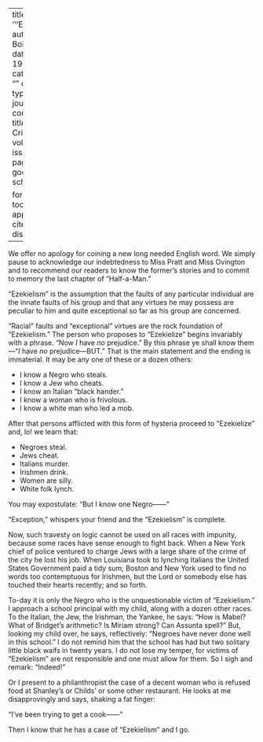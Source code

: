 
---
title: '''Ezekielism'''
author: Du Bois, W.E.B.
date: May 1911
categories: 
  - ""
citation: 
  type: article-journal
  container-title: The Crisis
  volume: 3
  issue: 1
  page: 25
google-scholar: true

format:
  html:
    toc: false
    appendix-cite-as: display
---



We offer no apology for coining a new long needed English word. We simply pause to acknowledge our indebtedness to Miss Pratt and Miss Ovington and to recommend our readers to know the former's stories and to commit to memory the last chapter of "Half-a-Man."

"Ezekielism" is the assumption that the faults of any particular individual are the innate faults of his group and that any virtues he may possess are peculiar to him and quite exceptional so far as his group are concerned.

"Racial" faults and "exceptional" virtues are the rock foundation of "Ezekielism." The person who proposes to "Ezekielize" begins invariably with a phrase. "Now *I* have *no* prejudice." By this phrase ye shall know them---"*I* have *no* prejudice---BUT." That is the main statement and the ending is immaterial. It may be any one of these or a dozen others:

* I know a Negro who steals.
* I know a Jew who cheats.
* I know an Italian "black hander."
* I know a woman who is frivolous. 
* I know a white man who led a mob. 

After that persons afflicted with this form of hysteria proceed to "Ezekielize" and, lo! we learn that:

* Negroes steal.
* Jews cheat.
* Italians murder.
* Irishmen drink.
* Women are silly.
* White folk lynch.

You may expostulate: "But I know one Negro------"

"Exception," whispers your friend and the "Ezekielism" is complete.

Now, such travesty on logic cannot be used on all races with impunity, because some races have sense enough to fight back. When a New York chief of police ventured to charge Jews with a large share of the crime of the city he lost his job. When Louisiana took to lynching Italians the United States Government paid a tidy sum; Boston and New York used to find no words too contemptuous for Irishmen, but the Lord or somebody else has touched their hearts recently; and so forth.

To-day it is only the Negro who is the unquestionable victim of "Ezekielism." I approach a school principal with my child, along with a dozen other races. To the Italian, the Jew, the Irishman, the Yankee, he says: "How is Mabel? What of Bridget's arithmetic? Is Miriam strong? Can Assunta spell?" But, looking my child over, he says, reflectively: "Negroes have never done well in this school." I do not remind him that the school has had but two solitary little black waifs in twenty years. I do not lose my temper, for victims of "Ezekielism" are not responsible and one must allow for them. So I sigh and remark: "Indeed!"

Or I present to a philanthropist the case of a decent woman who is refused food at Shanley's or Childs' or some other restaurant. He looks at me disapprovingly and says, shaking a fat finger:

"I've been trying to get a cook------"

Then I know that he has a case of "Ezekielism" and I go.

